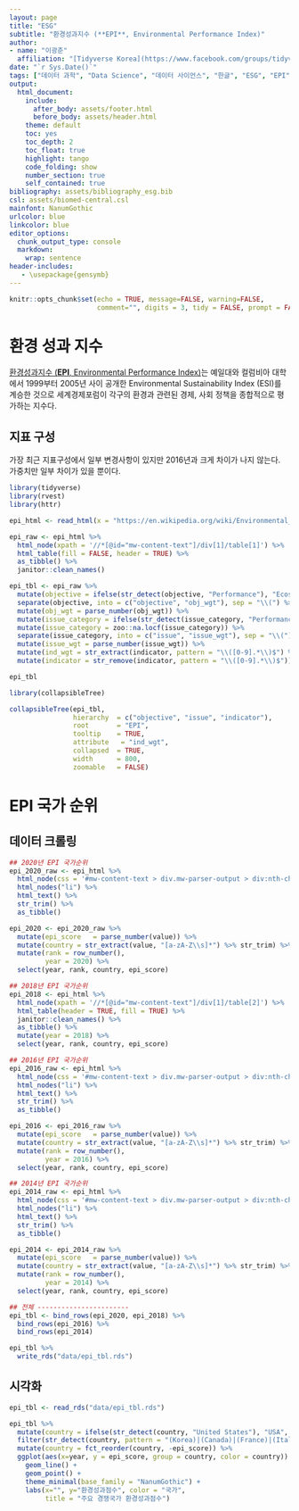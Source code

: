 ```yaml
---
layout: page
title: "ESG"
subtitle: "환경성과지수 (**EPI**, Environmental Performance Index)"
author:
- name: "이광춘"
  affiliation: "[Tidyverse Korea](https://www.facebook.com/groups/tidyverse/)"
date: "`r Sys.Date()`"
tags: ["데이터 과학", "Data Science", "데이터 사이언스", "한글", "ESG", "EPI", "환경성과지수"]
output:
  html_document: 
    include:
      after_body: assets/footer.html
      before_body: assets/header.html
    theme: default
    toc: yes
    toc_depth: 2
    toc_float: true
    highlight: tango
    code_folding: show
    number_section: true
    self_contained: true
bibliography: assets/bibliography_esg.bib
csl: assets/biomed-central.csl
mainfont: NanumGothic
urlcolor: blue
linkcolor: blue
editor_options: 
  chunk_output_type: console
  markdown: 
    wrap: sentence
header-includes:
   - \usepackage{gensymb}
---
```


```r
knitr::opts_chunk$set(echo = TRUE, message=FALSE, warning=FALSE,
                      comment="", digits = 3, tidy = FALSE, prompt = FALSE, fig.align = 'center')
```

# 환경 성과 지수 {#EPI}

[환경성과지수 (**EPI**, Environmental Performance Index)](https://en.wikipedia.org/wiki/Environmental_Performance_Index)는 예일대와 컬럼비아 대학에서 1999부터 2005년 사이 공개한  Environmental Sustainability Index (ESI)를 계승한 것으로 세계경제포럼이 각구의 환경과 관련된 경제, 사회 정책을 종합적으로 평가하는 지수다.


## 지표 구성 {#epi-index-composition}

가장 최근 지표구성에서 일부 변경사항이 있지만 2016년과 크게 차이가 나지 않는다. 가중치만 일부 차이가 있을 뿐이다.

```r
library(tidyverse)
library(rvest)
library(httr)

epi_html <- read_html(x = "https://en.wikipedia.org/wiki/Environmental_Performance_Index")

epi_raw <- epi_html %>% 
  html_node(xpath = '//*[@id="mw-content-text"]/div[1]/table[1]') %>% 
  html_table(fill = FALSE, header = TRUE) %>% 
  as_tibble() %>% 
  janitor::clean_names()

epi_tbl <- epi_raw %>% 
  mutate(objective = ifelse(str_detect(objective, "Performance"), "Ecosystem vitality (60%)", objective)) %>% 
  separate(objective, into = c("objective", "obj_wgt"), sep = "\\(") %>% 
  mutate(obj_wgt = parse_number(obj_wgt)) %>%
  mutate(issue_category = ifelse(str_detect(issue_category, "Performance"), NA, issue_category)) %>% 
  mutate(issue_category = zoo::na.locf(issue_category)) %>% 
  separate(issue_category, into = c("issue", "issue_wgt"), sep = "\\(") %>% 
  mutate(issue_wgt = parse_number(issue_wgt)) %>% 
  mutate(ind_wgt = str_extract(indicator, pattern = "\\([0-9].*\\)$") %>% parse_number) %>% 
  mutate(indicator = str_remove(indicator, pattern = "\\([0-9].*\\)$"))

epi_tbl
```


```r
library(collapsibleTree)

collapsibleTree(epi_tbl, 
                hierarchy  = c("objective", "issue", "indicator"),
                root       = "EPI",
                tooltip    = TRUE,
                attribute   = "ind_wgt", 
                collapsed  = TRUE, 
                width      = 800,
                zoomable   = FALSE)
```

# EPI 국가 순위 {#epi-ranking}

## 데이터 크롤링 {#epi-ranking-crawling}


```r

## 2020년 EPI 국가순위 
epi_2020_raw <- epi_html %>% 
  html_node(css = '#mw-content-text > div.mw-parser-output > div:nth-child(19)') %>% 
  html_nodes("li") %>% 
  html_text() %>% 
  str_trim() %>% 
  as_tibble()

epi_2020 <- epi_2020_raw %>% 
  mutate(epi_score   = parse_number(value)) %>% 
  mutate(country = str_extract(value, "[a-zA-Z\\s]*") %>% str_trim) %>% 
  mutate(rank = row_number(),
         year = 2020) %>% 
  select(year, rank, country, epi_score)

## 2018년 EPI 국가순위 
epi_2018 <- epi_html %>% 
  html_node(xpath = '//*[@id="mw-content-text"]/div[1]/table[2]') %>% 
  html_table(header = TRUE, fill = TRUE) %>% 
  janitor::clean_names() %>% 
  as_tibble() %>% 
  mutate(year = 2018) %>% 
  select(year, rank, country, epi_score)

## 2016년 EPI 국가순위 
epi_2016_raw <- epi_html %>% 
  html_node(css = '#mw-content-text > div.mw-parser-output > div:nth-child(27)') %>% 
  html_nodes("li") %>% 
  html_text() %>% 
  str_trim() %>% 
  as_tibble()

epi_2016 <- epi_2016_raw %>% 
  mutate(epi_score   = parse_number(value)) %>% 
  mutate(country = str_extract(value, "[a-zA-Z\\s]*") %>% str_trim) %>% 
  mutate(rank = row_number(),
         year = 2016) %>% 
  select(year, rank, country, epi_score)

## 2014년 EPI 국가순위 
epi_2014_raw <- epi_html %>% 
  html_node(css = '#mw-content-text > div.mw-parser-output > div:nth-child(32)') %>% 
  html_nodes("li") %>% 
  html_text() %>% 
  str_trim() %>% 
  as_tibble()

epi_2014 <- epi_2014_raw %>% 
  mutate(epi_score   = parse_number(value)) %>% 
  mutate(country = str_extract(value, "[a-zA-Z\\s]*") %>% str_trim) %>% 
  mutate(rank = row_number(),
         year = 2014) %>% 
  select(year, rank, country, epi_score)

## 전체 -----------------------
epi_tbl <- bind_rows(epi_2020, epi_2018) %>% 
  bind_rows(epi_2016) %>% 
  bind_rows(epi_2014)

epi_tbl %>% 
  write_rds("data/epi_tbl.rds")
```

## 시각화 {#epi-ranking-crawling-viz}

```r
epi_tbl <- read_rds("data/epi_tbl.rds")

epi_tbl %>% 
  mutate(country = ifelse(str_detect(country, "United States"), "USA", country)) %>% 
  filter(str_detect(country, pattern = "(Korea)|(Canada)|(France)|(Italy)|(USA)|(Germany)|(Japan)")) %>% 
  mutate(country = fct_reorder(country, -epi_score)) %>% 
  ggplot(aes(x=year, y = epi_score, group = country, color = country)) +
    geom_line() + 
    geom_point() +
    theme_minimal(base_family = "NanumGothic") +
    labs(x="", y="환경성과점수", color = "국가",
         title = "주요 경쟁국가 환경성과점수")
```